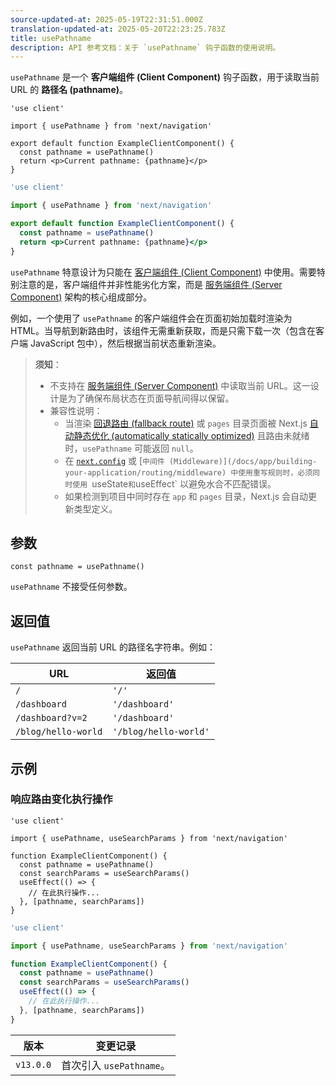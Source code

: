 ```yaml
---
source-updated-at: 2025-05-19T22:31:51.000Z
translation-updated-at: 2025-05-20T22:23:25.783Z
title: usePathname
description: API 参考文档：关于 `usePathname` 钩子函数的使用说明。
---
```


`usePathname` 是一个 **客户端组件 (Client Component)** 钩子函数，用于读取当前 URL 的 **路径名 (pathname)**。

```tsx filename="app/example-client-component.tsx" switcher
'use client'

import { usePathname } from 'next/navigation'

export default function ExampleClientComponent() {
  const pathname = usePathname()
  return <p>Current pathname: {pathname}</p>
}
```

```jsx filename="app/example-client-component.js" switcher
'use client'

import { usePathname } from 'next/navigation'

export default function ExampleClientComponent() {
  const pathname = usePathname()
  return <p>Current pathname: {pathname}</p>
}
```

`usePathname` 特意设计为只能在 [客户端组件 (Client Component)](/docs/app/getting-started/server-and-client-components) 中使用。需要特别注意的是，客户端组件并非性能劣化方案，而是 [服务端组件 (Server Component)](/docs/app/getting-started/server-and-client-components) 架构的核心组成部分。

例如，一个使用了 `usePathname` 的客户端组件会在页面初始加载时渲染为 HTML。当导航到新路由时，该组件无需重新获取，而是只需下载一次（包含在客户端 JavaScript 包中），然后根据当前状态重新渲染。

> **须知**：
>
> - 不支持在 [服务端组件 (Server Component)](/docs/app/getting-started/server-and-client-components) 中读取当前 URL。这一设计是为了确保布局状态在页面导航间得以保留。
> - 兼容性说明：
>   - 当渲染 [回退路由 (fallback route)](/docs/pages/api-reference/functions/get-static-paths#fallback-true) 或 `pages` 目录页面被 Next.js [自动静态优化 (automatically statically optimized)](/docs/pages/building-your-application/rendering/automatic-static-optimization) 且路由未就绪时，`usePathname` 可能返回 `null`。
>   - 在 [`next.config`](/docs/app/api-reference/config/next-config-js/rewrites) 或 [`中间件 (Middleware)](/docs/app/building-your-application/routing/middleware) 中使用重写规则时，必须同时使用 `useState` 和 `useEffect` 以避免水合不匹配错误。
>   - 如果检测到项目中同时存在 `app` 和 `pages` 目录，Next.js 会自动更新类型定义。

## 参数

```tsx
const pathname = usePathname()
```

`usePathname` 不接受任何参数。

## 返回值

`usePathname` 返回当前 URL 的路径名字符串。例如：

| URL                 | 返回值               |
| ------------------- | -------------------- |
| `/`                 | `'/'`                |
| `/dashboard`        | `'/dashboard'`       |
| `/dashboard?v=2`    | `'/dashboard'`       |
| `/blog/hello-world` | `'/blog/hello-world'` |

## 示例

### 响应路由变化执行操作

```tsx filename="app/example-client-component.tsx" switcher
'use client'

import { usePathname, useSearchParams } from 'next/navigation'

function ExampleClientComponent() {
  const pathname = usePathname()
  const searchParams = useSearchParams()
  useEffect(() => {
    // 在此执行操作...
  }, [pathname, searchParams])
}
```

```jsx filename="app/example-client-component.js" switcher
'use client'

import { usePathname, useSearchParams } from 'next/navigation'

function ExampleClientComponent() {
  const pathname = usePathname()
  const searchParams = useSearchParams()
  useEffect(() => {
    // 在此执行操作...
  }, [pathname, searchParams])
}
```

| 版本      | 变更记录                   |
| --------- | ------------------------- |
| `v13.0.0` | 首次引入 `usePathname`。 |
